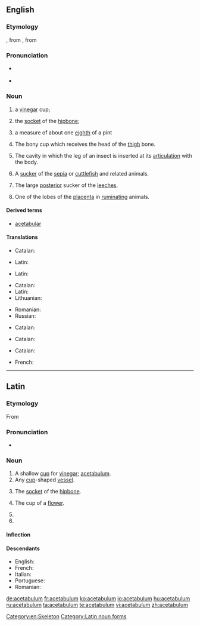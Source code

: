 ==English==
{{wikipedia}}

===Etymology===
{{etyl|la|en}} {{term|acetabulum||a little [[saucer]] for [[vinegar]]|lang=la}}, from {{term|acetum||vinegar|lang=la}}, from {{term|acere||to be sour|lang=la}}

===Pronunciation===
* {{a|UK|US}} {{IPA|/ˌæs.ɪˈtæb.jə.ləm/|lang=en}}
* {{hyphenation|ace|tab|u|lum|lang=en}}

===Noun===
{{en-noun|acetabula|acetabulums}}

# {{context|Roman Antiquities|lang=en}} a [[vinegar]] cup;
# {{context|Roman Antiquities|lang=en}} the [[socket]] of the [[hipbone]];
# {{context|Roman Antiquities|lang=en}} a measure of about one [[eighth]] of a pint
# {{context|anatomy|lang=en}} The bony cup which receives the head of the [[thigh]] bone.
# {{context|anatomy|lang=en}} The cavity in which the leg of an insect is inserted at its [[articulation]] with the body.
# {{context|anatomy|lang=en}} A [[sucker]] of the [[sepia]] or [[cuttlefish]] and related animals.
# {{context|anatomy|lang=en}} The large [[posterior]] sucker of the [[leeches]].
# {{context|anatomy|lang=en}} One of the lobes of the [[placenta]] in [[ruminating]] animals.

====Derived terms====
* [[acetabular]]

====Translations====
{{trans-top|Roman Antiquities: Vinegar cup}}
* Catalan: {{t|ca|acetàbul|m}}
{{trans-mid}}
* Latin: {{t|la|acētābulum|n}}
{{trans-bottom}}

{{trans-top|Roman Antiquities: Socket of the hipbone}}
* Latin: {{t|la|acētābulum|n}}
{{trans-mid}}
{{trans-bottom}}

{{trans-top|Roman Antiquities: about one eighth of a pint}}
{{trans-mid}}
{{trans-bottom}}

{{trans-top|Anatomy: bony cup that receives the head of the thigh bone}}
* Catalan: {{t|ca|acetàbul|m}}
* Latin: {{t|la|acētābulum|n}}
* Lithuanian: {{t|lt|gūžduobė|f}}
{{trans-mid}}
* Romanian: {{t|ro|acetabul|n}}
* Russian: {{t|ru|вертлужная впадина|f|tr=vertlúžnaja vpádina|sc=Cyrl}}
{{trans-bottom}}

{{trans-top|Anatomy: Cavity in which the leg of an insect is inserted}}
* Catalan: {{t|ca|acetàbul|m}}
{{trans-mid}}
{{trans-bottom}}
{{trans-top|Anatomy: Sucker of the sepia or cuttlefish}}
* Catalan: {{t|ca|acetàbul|m}}
{{trans-mid}}
{{trans-bottom}}

{{trans-top|Anatomy: The large posterior sucker of the leeches}}
* Catalan: {{t|ca|acetàbul|m}}
{{trans-mid}}
{{trans-bottom}}

{{trans-top|Anatomy: One of the lobes of the placenta in the ruminating animals}}
{{trans-mid}}
{{trans-bottom}}

{{checktrans-top}}
* French: {{qualifier|2a}} {{t+check|fr|acétabule|f}}
{{trans-bottom}}

[[Category:en:Skeleton]]

----

==Latin==

===Etymology===
From {{suffix|acētum|bulum|gloss1=vinegar|alt1=acēt(um)|lang=la}}

===Pronunciation===
* {{la-pronunc|acētābulum}}

===Noun===
{{la-noun|acētābulum|acetabuli|acētābulī|n|second}}

# A shallow [[cup]] for [[vinegar]]; [[#English|acetabulum]].
# Any [[cup]]-shaped [[vessel]].
# {{context|anatomy|lang=la}} The [[socket]] of the [[hipbone]].
# {{context|botany|lang=la}} The cup of a [[flower]].
# {{inflection of|acētābulum||acc|s|lang=la}}
# {{inflection of|acētābulum||voc|s|lang=la}}

====Inflection====
{{la-decl-2nd-N|acētābul}}

====Descendants====
* English: {{l/en|acetabulum}}
* French: {{l/fr|acétabule}}
* Italian: {{l|it|acetabolo}}
* Portuguese: {{l/pt|acetábulo}}
* Romanian: {{l|ro|acetabul}}

[[Category:Latin noun forms]]

[[de:acetabulum]]
[[fr:acetabulum]]
[[ko:acetabulum]]
[[io:acetabulum]]
[[hu:acetabulum]]
[[ru:acetabulum]]
[[ta:acetabulum]]
[[te:acetabulum]]
[[vi:acetabulum]]
[[zh:acetabulum]]